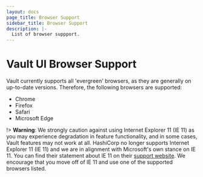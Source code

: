 ```yaml
---
layout: docs
page_title: Browser Support
sidebar_title: Browser Support
description: |-
  List of browser suppport.
---
```


# Vault UI Browser Support

Vault currently supports all 'evergreen' browsers, as they are generally on up-to-date versions. Therefore, the following browsers are supported:

- Chrome
- Firefox
- Safari
- Microsoft Edge

!> **Warning**: We strongly caution against using Internet Explorer 11 (IE 11) as you may experience degradation in feature functionality, and in some cases, Vault features may not work at all. HashiCorp no longer supports Internet Explorer 11 (IE 11) and we are in alignment with Microsoft's own stance on IE 11. You can find their statement about IE 11 on their [support website](https://docs.microsoft.com/en-US/lifecycle/faq/internet-explorer-microsoft-edge).
We encourage that you move off of IE 11 and use one of the supported browsers listed.
